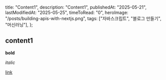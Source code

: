   title: "Content1",
  description: "Content1",
  publishedAt: "2025-05-21",
  lastModifiedAt: "2025-05-25",
  timeToRead: "0",
  heroImage: "/posts/building-apis-with-nextjs.png",
  tags: ["자바스크립트", "블로그 만들기", "머신러닝"],
};

## content1

**bold**

_italic_

[link](https://www.google.com)
